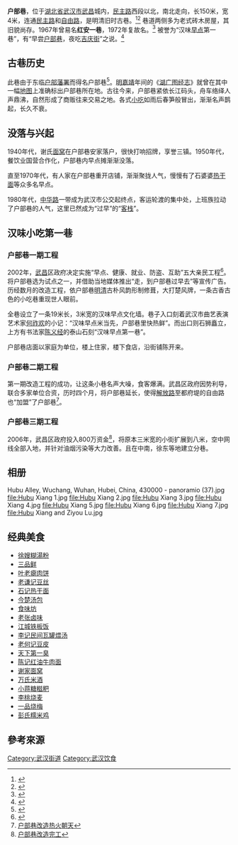 {{Infobox China Road
|中文道路名称=户部巷
|道路名称拼音=HUBU XIANG
|路牌类型=Wuhan
|道路方向=NS
|路牌中文间距=50px
|图片=file:Hubu Xiang Entrance.jpg
|图片说明=户部巷入口
|道路属性=步行街
|道路总长度=0.15
|车速限制=0
|行车线数量=0
|所在地区={{CHN}}[[湖北省|湖北省]][[武汉市|武汉市]]
|起点=[[民主路_(武汉)|民主路]]
|终点=[[自由路_(武汉)|自由路]]
|道路命名日期=
|命名缘由=东临[[户部|户部]][[藩署|藩署]]而得名
|道路旧名=
|道路动工日期=
|通车日期=
|路段主要建筑=
}}

'''户部巷'''，位于[[湖北省|湖北省]][[武汉市|武汉市]][[武昌|武昌]]城内，[[民主路_(武汉)|民主路]]西段以北，南北走向，长150米，宽4米，连通[[民主路_(武汉)|民主路]]和[[自由路_(武汉)|自由路]]，是明清旧时古巷。<ref>{{Cite web |url=http://www.whhbx.com/uploadfile/20080915175037874.jpg |title=户部巷位置 |accessdate=2012-04-05 |archive-date=2016-03-04 |archive-url=https://web.archive.org/web/20160304084233/http://www.whhbx.com/uploadfile/20080915175037874.jpg |dead-url=no }}</ref><ref>{{cite book  | author = 政协武汉市武昌区委员会  | title = 户部巷.《武昌老地名》  | publisher = 武汉出版社  | series =  | pages = 10  | isbn = 978-7-5430-3805-9 | quote = 南北走向，南起民主路，北止自由路，长150米，宽4米，沥青路面。|date=2007年12月}}</ref>
巷道两侧多为老式砖木房屋，其旧貌尚存。1967年曾易名'''红安一巷'''，1972年复故名。<ref>{{cite book  | author = 政协武汉市武昌区委员会  | title = 户部巷.《武昌老地名》  | publisher = 武汉出版社  | series =  | pages = 10  | isbn = 978-7-5430-3805-9 | quote = 1967年改名红安一巷，1972年复名户部巷。两侧多老式砖木房屋，旧貌尚存，居民稠密，巷道偏窄，不通汽车。|date=2007年12月}}</ref>
被誉为“汉味[[早点|早点]]第一巷”，有“早尝[[户部巷|户部巷]]，夜吃[[吉庆街|吉庆街]]”之说。<ref>{{cite news|url=http://www.hb.xinhuanet.com/cate/2005-03/25/content_3945082.htm|title=户部巷——汉味早点第一巷|publisher=新华网湖北频道|date=2005-03-25|author=孔奇志|deadurl=yes|archiveurl=https://web.archive.org/web/20071220005939/http://www.hb.xinhuanet.com/cate/2005-03/25/content_3945082.htm|archivedate=2007-12-20|accessdate=2020-01-25}}</ref>

== 古巷历史 ==
此巷由于东临[[户部|户部]][[藩署|藩署]]而得名户部巷<ref>{{Cite web |url=http://www.whhbx.com/uploadfile/20080913093016754.jpg |title=清朝光绪年间武昌城街道图 |access-date=2008-10-27 |archive-date=2019-06-09 |archive-url=https://web.archive.org/web/20190609164802/http://www.whhbx.com/uploadfile/20080913093016754.jpg |dead-url=no }}</ref>。[[明朝|明]][[嘉靖|嘉靖]]年间的《[[湖广图经志|湖广图经志]]》就曾在其中一幅[[地图|地图]]上准确标出户部巷所在地。古往今来，户部巷紧依长江码头，舟车络绎人声鼎沸，自然形成了商贩往来交易之地。各式[[小吃|小吃]]如雨后春笋般冒出，渐渐名声鹊起，长久不衰。

== 没落与兴起 ==
1940年代，谢氏[[面窝|面窝]]在户部巷安家落户，很快打响招牌，享誉三镇。1950年代，餐饮业国营合作化，户部巷内早点摊渐渐没落。

直至1970年代，有人家在户部巷重开店铺，渐渐聚拢人气，慢慢有了石婆婆[[热干面|热干面]]等众多名早点。

1980年代，[[中华路_(武汉)|中华路]]一带成为武汉市公交起终点，客运轮渡的集中处，上班族拉动了户部巷的人气，这里已然成为“过早”的“[[客栈|客栈]]”。

== 汉味小吃第一巷 ==
=== 户部巷一期工程 ===
2002年，[[武昌|武昌]]区政府决定实施“早点、健康、就业、防盗、互助”五大亲民工程<ref>{{Cite web |url=http://www.cnhan.com/big5/content/2002-12/01/content_226381.htm |title=武昌區推進五大“親民工程” |access-date=2008-10-27 |archive-date=2005-03-21 |archive-url=https://web.archive.org/web/20050321053850/http://www.cnhan.com/big5/content/2002-12/01/content_226381.htm |dead-url=no }}</ref>。将户部巷选为试点之一，并借助当地媒体推出“走，到户部巷过早去”等宣传广告。历经数月的改造工程，依户部巷[[明朝|明]][[清朝|清]]古朴风韵形制修葺，大打楚风牌，一条古香古色的小吃巷重现世人眼前。

全巷设立了一条19米长，3米宽的汉味早点文化墙。巷子入口刻着武汉市曲艺表演艺术家[[何祚欢|何祚欢]]的小记：“汉味早点米当先，户部巷里快热鲜”。而出口则石狮矗立，上方有书法家[[陈义经|陈义经]]的泰山石刻“汉味早点第一巷”。 

户部巷店面以家庭为单位，楼上住家，楼下食店，沿街铺陈开来。

=== 户部巷二期工程 ===
第一期改造工程的成功，让这条小巷名声大噪，食客爆满。武昌区政府因势利导，联合多家单位合资，历时四个月，将户部巷延长，使得[[解放_(武汉市)|解放路]]至都府堤的自由路也“加盟”了户部巷<ref>[http://news.sina.com.cn/o/2007-10-30/045612809284s.shtm 户部巷改造热火朝天]{{dead link|date=2018年3月 |bot=InternetArchiveBot |fix-attempted=yes }}</ref>。

=== 户部巷三期工程 ===
2006年，武昌区政府投入800万资金<ref>[http://cjmp.cnhan.com/cjrb/html/2007-12/30/content_155766.htm 户部巷改造完工]{{dead link|date=2018年3月 |bot=InternetArchiveBot |fix-attempted=yes }}</ref>，将原本三米宽的小街扩展到八米，空中网线全部入地，并针对油烟污染等大力改善。且在中南，徐东等地建立分巷。

==相册==
<gallery>
Hubu Alley, Wuchang, Wuhan, Hubei, China, 430000 - panoramio (37).jpg
file:Hubu Xiang 1.jpg
file:Hubu Xiang 2.jpg
file:Hubu Xiang 3.jpg
file:Hubu Xiang 4.jpg
file:Hubu Xiang 5.jpg
file:Hubu Xiang 6.jpg
file:Hubu Xiang 7.jpg
file:Hubu Xiang and Ziyou Lu.jpg
</gallery>

== 经典美食 ==
*[[徐嫂糊湯粉|徐嫂糊湯粉]]
*[[三品鲜|三品鲜]]
*[[叶老瘪肉饼|叶老瘪肉饼]]
*[[老谦记豆丝|老谦记豆丝]]
*[[热干面|石记热干面]]
*[[今楚汤包|今楚汤包]]
*[[食味坊|食味坊]]
*[[老张卤味|老张卤味]]
*[[江城铁板饭|江城铁板饭]]
*[[李记民间瓦罐煨汤|李记民间瓦罐煨汤]]
*[[豆皮|老何记豆皮]]
*[[臭豆腐|天下第一臭]]
*[[陈记红油牛肉面|陈记红油牛肉面]]
*[[面窝|谢家面窝]]
*[[米酒|万氏米酒]]
*[[小蒋糖糍粑|小蒋糖糍粑]]
*[[烧卖|李桃烧麦]]
*[[烧卖|一品烧梅]]
*[[糯米鸡_(武汉)|彭氏糯米鸡]]

== 參考來源 ==
<references />
{{commonscat|Hubu Xiang}}
{{武汉主要道路}}
{{武汉文化}}
{{武汉饮食}}

[[Category:武汉街道|Category:武汉街道]]
[[Category:武汉饮食|Category:武汉饮食]]